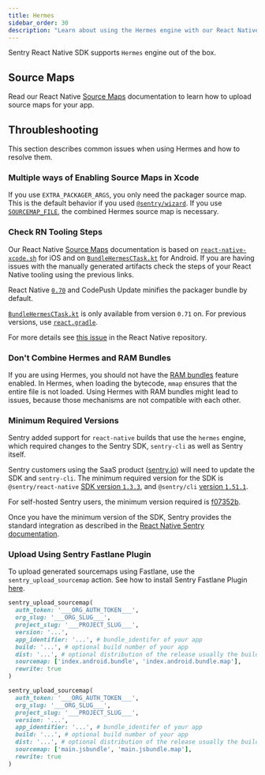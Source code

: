 ```yaml
---
title: Hermes
sidebar_order: 30
description: "Learn about using the Hermes engine with our React Native SDK."
---
```


Sentry React Native SDK supports `Hermes` engine out of the box.

## Source Maps

Read our React Native [Source Maps](/platforms/react-native/sourcemaps/) documentation to learn how to upload source maps for your app.

## Throubleshooting

This section describes common issues when using Hermes and how to resolve them.

### Multiple ways of Enabling Source Maps in Xcode

If you use `EXTRA_PACKAGER_ARGS`, you only need the packager source map. This is the default behavior if you used [`@sentry/wizard`](/platforms/react-native/#install). If you use [`SOURCEMAP_FILE`](https://reactnative.dev/docs/sourcemaps#enable-source-maps-on-ios), the combined Hermes source map is necessary.

### Check RN Tooling Steps

Our React Native [Source Maps](/platforms/react-native/sourcemaps/) documentation is based on [`react-native-xcode.sh`](https://github.com/facebook/react-native/blob/0.71-stable/scripts/react-native-xcode.sh) for iOS and on [`BundleHermesCTask.kt`](https://github.com/facebook/react-native/blob/0.71-stable/packages/react-native-gradle-plugin/src/main/kotlin/com/facebook/react/tasks/BundleHermesCTask.kt) for Android. If you are having issues with the manually generated artifacts check the steps of your React Native tooling using the previous links.

<Note>

React Native [`0.70`](https://github.com/facebook/react-native/blob/e3a5fbe72f966b27b967192317d7072db52d1c8c/scripts/react-native-xcode.sh#L141) and CodePush Update minifies the packager bundle by default.

</Note>

<Note>

[`BundleHermesCTask.kt`](https://github.com/facebook/react-native/blob/0.71-stable/packages/react-native-gradle-plugin/src/main/kotlin/com/facebook/react/tasks/BundleHermesCTask.kt) is only available from version `0.71` on. For previous versions, use [`react.gradle`](https://github.com/facebook/react-native/blob/0.70-stable/react.gradle).

</Note>

For more details see [this issue](https://github.com/facebook/react-native/issues/34043) in the React Native repository.

### Don't Combine Hermes and RAM Bundles

If you are using Hermes, you should not have the [RAM bundles](/platforms/react-native/manual-setup/ram-bundles/) feature enabled. In Hermes, when loading the bytecode, `mmap` ensures that the entire file is not loaded. Using Hermes with RAM bundles might lead to issues, because those mechanisms are not compatible with each other.

### Minimum Required Versions

Sentry added support for `react-native` builds that use the `hermes` engine, which required changes to the Sentry SDK, `sentry-cli` as well as Sentry itself.

Sentry customers using the SaaS product ([sentry.io](https://sentry.io/)) will need to update the SDK and `sentry-cli`.
The minimum required version for the SDK is `@sentry/react-native` [SDK version `1.3.3`](https://github.com/getsentry/sentry-react-native/releases/tag/1.3.3),
and `@sentry/cli` [version `1.51.1`](https://github.com/getsentry/sentry-cli/releases/tag/1.51.1).

For self-hosted Sentry users, the minimum version required is [f07352b](https://hub.docker.com/r/getsentry/sentry/tags?page=1&name=f07352b).

Once you have the minimum version of the SDK, Sentry provides the standard integration as described in the [React Native Sentry documentation](/platforms/react-native/).

### Upload Using Sentry Fastlane Plugin

To upload generated sourcemaps using Fastlane, use the `sentry_upload_sourcemap` action. See how to install Sentry Fastlane Plugin [here](https://github.com/getsentry/sentry-fastlane-plugin).

<OrgAuthTokenNote />

```ruby {tabTitle:Android}
sentry_upload_sourcemap(
  auth_token: '___ORG_AUTH_TOKEN___',
  org_slug: '___ORG_SLUG___',
  project_slug: '___PROJECT_SLUG___',
  version: '...',
  app_identifier: '...', # bundle_identifer of your app
  build: '...', # optional build number of your app
  dist: '...', # optional distribution of the release usually the buildnumber
  sourcemap: ['index.android.bundle', 'index.android.bundle.map'],
  rewrite: true
)
```

```ruby {tabTitle:iOS}
sentry_upload_sourcemap(
  auth_token: '___ORG_AUTH_TOKEN___',
  org_slug: '___ORG_SLUG___',
  project_slug: '___PROJECT_SLUG___',
  version: '...',
  app_identifier: '...', # bundle_identifer of your app
  build: '...', # optional build number of your app
  dist: '...', # optional distribution of the release usually the buildnumber
  sourcemap: ['main.jsbundle', 'main.jsbundle.map'],
  rewrite: true
)
```
